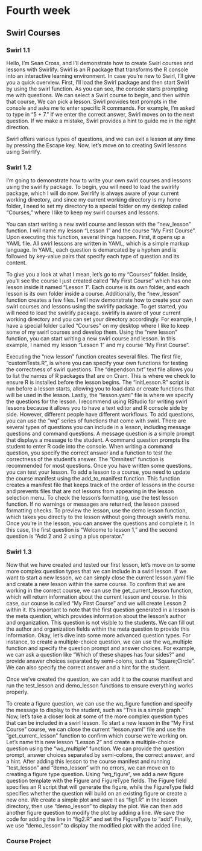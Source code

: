 # Fourth week
 
## Swirl Courses

### Swirl 1.1
Hello, I'm Sean Cross, and I'll demonstrate how to create Swirl courses and lessons with Swirlify. Swirl is an R package that transforms the R console into an interactive learning environment. In case you're new to Swirl, I'll give you a quick overview. First, I'll load the Swirl package and then start Swirl by using the swirl function. As you can see, the console starts prompting me with questions. We can select a Swirl course to begin, and then within that course, We can pick a lesson. Swirl provides text prompts in the console and asks me to enter specific R commands. For example, I'm asked to type in "5 + 7." If we enter the correct answer, Swirl moves on to the next question. If we make a mistake, Swirl provides a hint to guide me in the right direction. 

Swirl offers various types of questions, and we can exit a lesson at any time by pressing the Escape key. Now, let's move on to creating Swirl lessons using Swirlify.

### Swirl 1.2
I'm going to demonstrate how to write your own swirl courses and lessons using the swirlify package. To begin, you will need to load the swirlify package, which I will do now. Swirlify is always aware of your current working directory, and since my current working directory is my home folder, I need to set my directory to a special folder on my desktop called "Courses," where I like to keep my swirl courses and lessons. 

You can start writing a new swirl course and lesson with the "new_lesson" function. I will name my lesson "Lesson 1" and the course "My First Course". Upon executing this function, several things happen. First, it opens up a YAML file. All swirl lessons are written in YAML, which is a simple markup language. In YAML, each question is demarcated by a hyphen and is followed by key-value pairs that specify each type of question and its content. 

To give you a look at what I mean, let's go to my "Courses" folder. Inside, you'll see the course I just created called "My First Course" which has one lesson inside it named "Lesson 1". Each course is its own folder, and each lesson is its own folder inside a course. Additionally, the "new_lesson" function creates a few files. I will now demonstrate how to create your own swirl courses and lessons using the swirlify package. To get started, you will need to load the swirlify package. swirlify is aware of your current working directory and you can set your directory accordingly. For example, I have a special folder called "Courses" on my desktop where I like to keep some of my swirl courses and develop them. Using the "new lesson" function, you can start writing a new swirl course and lesson. In this example, I named my lesson "Lesson 1" and my course "My First Course". 

Executing the "new lesson" function creates several files. The first file, "customTests.R", is where you can specify your own functions for testing the correctness of swirl questions. The "dependson.txt" text file allows you to list the names of R packages that are on Cram. This is where we check to ensure R is installed before the lesson begins. The "initLesson.R" script is run before a lesson starts, allowing you to load data or create functions that will be used in the lesson. Lastly, the "lesson.yaml" file is where we specify the questions for the lesson. I recommend using RStudio for writing swirl lessons because it allows you to have a text editor and R console side by side. However, different people have different workflows. To add questions, you can use the "wq" series of functions that come with swirl. There are several types of questions you can include in a lesson, including message questions and command questions. A message question is a simple prompt that displays a message to the student. A command question prompts the student to enter R code into the console. When writing a command question, you specify the correct answer and a function to test the correctness of the student's answer. The "Omnitest" function is recommended for most questions. Once you have written some questions, you can test your lesson. To add a lesson to a course, you need to update the course manifest using the add_to_manifest function. This function creates a manifest file that keeps track of the order of lessons in the course and prevents files that are not lessons from appearing in the lesson selection menu. To check the lesson's formatting, use the test lesson function. If no warnings or messages are returned, the lesson passed formatting checks. To preview the lesson, use the demo lesson function, which takes you directly to the lesson without going through swirl's menu. Once you're in the lesson, you can answer the questions and complete it. In this case, the first question is "Welcome to lesson 1," and the second question is "Add 2 and 2 using a plus operator." 


### Swirl 1.3
Now that we have created and tested our first lesson, let's move on to some more complex question types that we can include in a swirl lesson. If we want to start a new lesson, we can simply close the current lesson.yaml file and create a new lesson within the same course. To confirm that we are working in the correct course, we can use the get_current_lesson function, which will return information about the current lesson and course. In this case, our course is called "My First Course" and we will create Lesson 2 within it. It's important to note that the first question generated in a lesson is the meta question, which provides information about the lesson's author and organization. This question is not visible to the students. We can fill out the author and organization fields within the meta question to provide this information. Okay, let's dive into some more advanced question types. For instance, to create a multiple-choice question, we can use the wq_multiple function and specify the question prompt and answer choices. For example, we can ask a question like "Which of these shapes has four sides?" and provide answer choices separated by semi-colons, such as "Square;Circle". We can also specify the correct answer and a hint for the student.

Once we've created the question, we can add it to the course manifest and run the test_lesson and demo_lesson functions to ensure everything works properly. 

To create a figure question, we can use the wq_figure function and specify the message to display to the student, such as "This is a simple graph." Now, let's take a closer look at some of the more complex question types that can be included in a swirl lesson. To start a new lesson in the "My First Course" course, we can close the current "lesson.yaml" file and use the "get_current_lesson" function to confirm which course we're working on. Let's name this new lesson "Lesson 2" and create a multiple-choice question using the "wq_multiple" function. We can provide the question prompt, answer choices separated by semi-colons, the correct answer, and a hint. After adding this lesson to the course manifest and running "test_lesson" and "demo_lesson" with no errors, we can move on to creating a figure type question. Using "wq_figure", we add a new figure question template with the Figure and FigureType fields. The Figure field specifies an R script that will generate the figure, while the FigureType field specifies whether the question will build on an existing figure or create a new one. We create a simple plot and save it as "fig1.R" in the lesson directory, then use "demo_lesson" to display the plot. We can then add another figure question to modify the plot by adding a line. We save the code for adding the line in "fig2.R" and set the FigureType to "add". Finally, we use "demo_lesson" to display the modified plot with the added line.
 


### Course Project